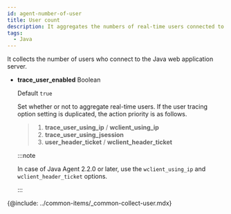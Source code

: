 ```yaml
---
id: agent-number-of-user
title: User count
description: It aggregates the numbers of real-time users connected to WAS.
tags:
  - Java
---
```


It collects the number of users who connect to the Java web application server.

-   **trace_user_enabled** <span class='type'>Boolean</span>

    Default `true`

    Set whether or not to aggregate real-time users. If the user tracing option setting is duplicated, the action priority is as follows.

    > 1.  **trace_user_using_ip** / **wclient_using_ip**
    > 2.  **trace_user_using_jsession**
    > 3.  **user_header_ticket** / **wclient_header_ticket**

    :::note

    In case of Java Agent 2.2.0 or later, use the `wclient_using_ip` and `wclient_header_ticket` options.

    :::

{@include: ../common-items/_common-collect-user.mdx}
